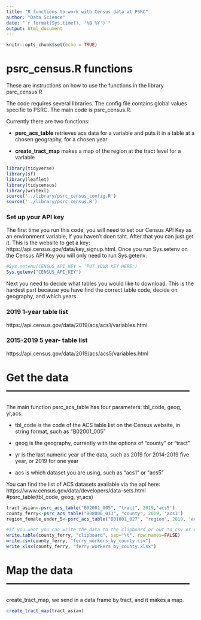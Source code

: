 ```yaml
---
title: "R functions to work with Census data at PSRC"
author: "Data Science"
date: "`r format(Sys.time(), '%B %Y')`"
output: html_document
---
```


```r
knitr::opts_chunk$set(echo = TRUE)
```

# psrc_census.R functions

These are instructions on how to use the functions in the library psrc_census.R

The code requires several libraries. The config file contains global values specific to PSRC. The main code is psrc_census.R.

Currently there are two functions:

* **psrc_acs_table** retrieves acs data for a variable and puts it in a table at a chosen geography, for a chosen year

* **create_tract_map** makes a map of the region at the tract level for a variable

```r
library(tidyverse)
library(sf)
library(leaflet)
library(tidycensus)
library(writexl)
source('../library/psrc_census_config.R')
source('../library/psrc_census.R')
```

### Set up your API key

The first time you run this code, you will need to set our Census API Key as an environment variable, if you haven't doen taht. After that you can just get it.
This is the website to get a key: https://api.census.gov/data/key_signup.html. Once you run Sys.setenv on the Census API Key you will only need to run Sys.getenv.


```r
#Sys.setenv(CENSUS_API_KEY = 'PUT YOUR KEY HERE')
Sys.getenv("CENSUS_API_KEY")
```

Next you need to decide what tables you would like to download. This is the hardest part because you have find the correct table code, decide on geography, and which years.


### 2019 1-year table list
https://api.census.gov/data/2019/acs/acs1/variables.html

### 2015-2019 5 year- table list
https://api.census.gov/data/2019/acs/acs5/variables.html

# Get the data  -----------------------------------------------------
The main function psrc_acs_table has four parameters: tbl_code, geog, yr,acs.

* tbl_code is the code of the ACS table list on the Census website, in string format, such as "B02001_005"

* geog is the geography, currently with the options of "county" or "tract"

* yr is the last numeric year of the data, such as 2019 for 2014-2019 five year, or 2019 for one year

* acs is which dataset you are using, such as "acs1" or "acs5"

You can find the list of ACS datasets available via the api here: https://www.census.gov/data/developers/data-sets.html
#psrc_table(tbl_code, geog, yr,acs)

```r
tract_asian<-psrc_acs_table("B02001_005", "tract", 2019,'acs5')
county_ferry<-psrc_acs_table("B08006_013", "county", 2019, 'acs1')
region_female_under_5<-psrc_acs_table("B01001_027", "region", 2019, 'acs1')

#if you want you can write the data to the clipboard or out to csv or excel
write.table(county_ferry, "clipboard", sep="\t", row.names=FALSE)
write.csv(county_ferry, "ferry_workers_by_county.csv")
write_xlsx(county_ferry, "ferry_workers_by_county.xlsx")

```
# Map the data  -----------------------------------------------------
create_tract_map, we send in a data frame by tract, and it makes a map.

```r
create_tract_map(tract_asian)
```

